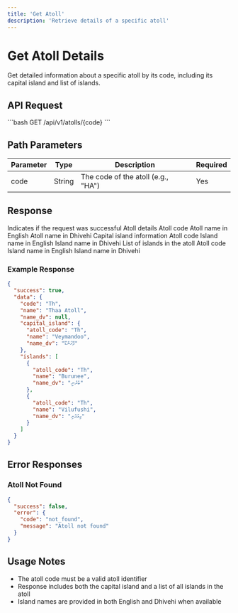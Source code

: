 ```yaml
---
title: 'Get Atoll'
description: 'Retrieve details of a specific atoll'
---
```


# Get Atoll Details

Get detailed information about a specific atoll by its code, including its capital island and list of islands.

## API Request

<Card title="GET Atoll Detail" icon="map-location-dot">
  ```bash
  GET /api/v1/atolls/{code}
  ```
</Card>

## Path Parameters

| Parameter | Type | Description | Required |
|-----------|------|-------------|----------|
| code | String | The code of the atoll (e.g., "HA") | Yes |

## Response

<ResponseField name="success" type="boolean">
  Indicates if the request was successful
</ResponseField>

<ResponseField name="data" type="object">
  Atoll details
  <Expandable title="Properties">
    <ResponseField name="code" type="string">
      Atoll code
    </ResponseField>
    <ResponseField name="name" type="string">
      Atoll name in English
    </ResponseField>
    <ResponseField name="name_dv" type="string">
      Atoll name in Dhivehi
    </ResponseField>
    <ResponseField name="capital_island" type="object">
      Capital island information
      <Expandable title="Properties">
        <ResponseField name="atoll_code" type="string">Atoll code</ResponseField>
        <ResponseField name="name" type="string">Island name in English</ResponseField>
        <ResponseField name="name_dv" type="string">Island name in Dhivehi</ResponseField>
      </Expandable>
    </ResponseField>
    <ResponseField name="islands" type="array">
      List of islands in the atoll
      <Expandable title="Properties">
        <ResponseField name="atoll_code" type="string">Atoll code</ResponseField>
        <ResponseField name="name" type="string">Island name in English</ResponseField>
        <ResponseField name="name_dv" type="string">Island name in Dhivehi</ResponseField>
      </Expandable>
    </ResponseField>
  </Expandable>
</ResponseField>

### Example Response

```json
{
  "success": true,
  "data": {
    "code": "Th",
    "name": "Thaa Atoll",
    "name_dv": null,
    "capital_island": {
      "atoll_code": "Th",
      "name": "Veymandoo",
      "name_dv": "ވޭމަންޑޫ"
    },
    "islands": [
      {
        "atoll_code": "Th",
        "name": "Burunee",
        "name_dv": "ބުރުނީ"
      },
      {
        "atoll_code": "Th",
        "name": "Vilufushi",
        "name_dv": "ވިލުފުށި"
      }
    ]
  }
}
```

## Error Responses

### Atoll Not Found

```json
{
  "success": false,
  "error": {
    "code": "not_found",
    "message": "Atoll not found"
  }
}
```

## Usage Notes

- The atoll code must be a valid atoll identifier
- Response includes both the capital island and a list of all islands in the atoll
- Island names are provided in both English and Dhivehi when available 